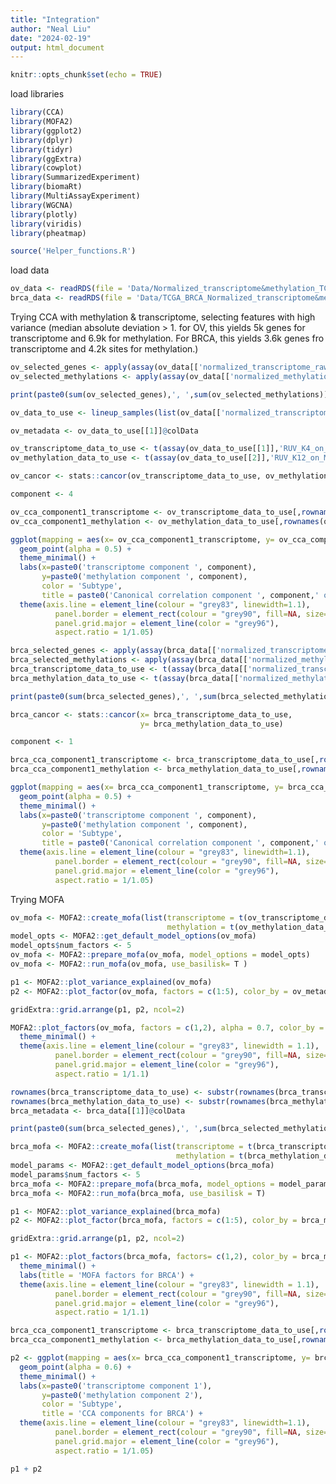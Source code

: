 ```yaml
---
title: "Integration"
author: "Neal Liu"
date: "2024-02-19"
output: html_document
---
```


```r
knitr::opts_chunk$set(echo = TRUE)
```

load libraries

```r

library(CCA)
library(MOFA2)
library(ggplot2)
library(dplyr)
library(tidyr)
library(ggExtra)
library(cowplot)
library(SummarizedExperiment)
library(biomaRt)
library(MultiAssayExperiment)
library(WGCNA)
library(plotly)
library(viridis)
library(pheatmap)

source('Helper_functions.R')

```

load data

```r
ov_data <- readRDS(file = 'Data/Normalized_transcriptome&methylation_TCGA_OV.rds')
brca_data <- readRDS(file = 'Data/TCGA_BRCA_Normalized_transcriptome&methylation.rds')

```

Trying CCA with methylation & transcriptome, selecting features with high variance (median absolute deviation > 1. 
for OV, this yields 5k genes for transcriptome and 6.9k for methylation. For BRCA, this yields 3.6k genes fro transcriptome and 4.2k sites for methylation.)

```r

ov_selected_genes <- apply(assay(ov_data[['normalized_transcriptome_raw_counts']],'RUV_K4_on_raw_counts'),1 ,FUN = mad) >= 3.4
ov_selected_methylations <- apply(assay(ov_data[['normalized_methylation_M_values']],'RUV_K12_on_M_values'),1 ,FUN = mad) >= 3.2

print(paste0(sum(ov_selected_genes),', ',sum(ov_selected_methylations)))

```

```r
ov_data_to_use <- lineup_samples(list(ov_data[['normalized_transcriptome_raw_counts']], ov_data[['normalized_methylation_M_values']]))

ov_metadata <- ov_data_to_use[[1]]@colData

ov_transcriptome_data_to_use <- t(assay(ov_data_to_use[[1]],'RUV_K4_on_raw_counts')[(ov_selected_genes),]) # %>% scale()
ov_methylation_data_to_use <- t(assay(ov_data_to_use[[2]],'RUV_K12_on_M_values')[(ov_selected_methylations),]) # %>% scale()


```


```r

ov_cancor <- stats::cancor(ov_transcriptome_data_to_use, ov_methylation_data_to_use)

component <- 4

ov_cca_component1_transcriptome <- ov_transcriptome_data_to_use[,rownames(ov_cancor$xcoef)] %*% ov_cancor$xcoef[,component]
ov_cca_component1_methylation <- ov_methylation_data_to_use[,rownames(ov_cancor$ycoef)] %*% ov_cancor$ycoef[,component]

ggplot(mapping = aes(x= ov_cca_component1_transcriptome, y= ov_cca_component1_methylation, color = ov_metadata$subtype)) +
  geom_point(alpha = 0.5) +
  theme_minimal() +
  labs(x=paste0('transcriptome component ', component), 
       y=paste0('methylation component ', component),
       color = 'Subtype',
       title = paste0('Canonical correlation component ', component,' of ovarian cancer')) +
  theme(axis.line = element_line(colour = "grey83", linewidth=1.1),
          panel.border = element_rect(colour = "grey90", fill=NA, size=0.7),
          panel.grid.major = element_line(color = "grey96"),
          aspect.ratio = 1/1.05)

```




```r
brca_selected_genes <- apply(assay(brca_data[['normalized_transcriptome_raw_counts']],'RUV_K8_on_HTseq_counts'),1 ,FUN = mad) >= 2.35
brca_selected_methylations <- apply(assay(brca_data[['normalized_methylation_M_values']],'RUV_K10_on_M_values'),1 ,FUN = mad) >= 2
brca_transcriptome_data_to_use <- t(assay(brca_data[['normalized_transcriptome_raw_counts']],'RUV_K8_on_HTseq_counts')[brca_selected_genes,]) # %>% scale()
brca_methylation_data_to_use <- t(assay(brca_data[['normalized_methylation_M_values']],'RUV_K10_on_M_values')[brca_selected_methylations,]) # %>% scale()

print(paste0(sum(brca_selected_genes),', ',sum(brca_selected_methylations)))

```

```r

brca_cancor <- stats::cancor(x= brca_transcriptome_data_to_use,
                             y= brca_methylation_data_to_use)

component <- 1

brca_cca_component1_transcriptome <- brca_transcriptome_data_to_use[,rownames(brca_cancor$xcoef)] %*% brca_cancor$xcoef[,component]
brca_cca_component1_methylation <- brca_methylation_data_to_use[,rownames(brca_cancor$ycoef)] %*% brca_cancor$ycoef[,component]

ggplot(mapping = aes(x= brca_cca_component1_transcriptome, y= brca_cca_component1_methylation, color = brca_data[['normalized_transcriptome_raw_counts']]@colData$subtype)) +
  geom_point(alpha = 0.5) +
  theme_minimal() +
  labs(x=paste0('transcriptome component ', component), 
       y=paste0('methylation component ', component),
       color = 'Subtype',
       title = paste0('Canonical correlation component ', component,' of breast cancer')) +
  theme(axis.line = element_line(colour = "grey83", linewidth=1.1),
          panel.border = element_rect(colour = "grey90", fill=NA, size=0.7),
          panel.grid.major = element_line(color = "grey96"),
          aspect.ratio = 1/1.05)

```

Trying MOFA

```r

ov_mofa <- MOFA2::create_mofa(list(transcriptome = t(ov_transcriptome_data_to_use), 
                                   methylation = t(ov_methylation_data_to_use)))
model_opts <- MOFA2::get_default_model_options(ov_mofa)
model_opts$num_factors <- 5
ov_mofa <- MOFA2::prepare_mofa(ov_mofa, model_options = model_opts)
ov_mofa <- MOFA2::run_mofa(ov_mofa, use_basilisk= T )

```



```r

p1 <- MOFA2::plot_variance_explained(ov_mofa)
p2 <- MOFA2::plot_factor(ov_mofa, factors = c(1:5), color_by = ov_metadata$subtype)

gridExtra::grid.arrange(p1, p2, ncol=2)

```

```r

MOFA2::plot_factors(ov_mofa, factors = c(1,2), alpha = 0.7, color_by = ov_metadata$subtype) +
  theme_minimal() +
  theme(axis.line = element_line(colour = "grey83", linewidth = 1.1),
          panel.border = element_rect(colour = "grey90", fill=NA, size=0.7),
          panel.grid.major = element_line(color = "grey96"),
          aspect.ratio = 1/1.1)


```


```r
rownames(brca_transcriptome_data_to_use) <- substr(rownames(brca_transcriptome_data_to_use), 9, 16)
rownames(brca_methylation_data_to_use) <- substr(rownames(brca_methylation_data_to_use), 9, 16)
brca_metadata <- brca_data[[1]]@colData

print(paste0(sum(brca_selected_genes),', ',sum(brca_selected_methylations)))
```

```r
brca_mofa <- MOFA2::create_mofa(list(transcriptome = t(brca_transcriptome_data_to_use),
                                     methylation = t(brca_methylation_data_to_use)))
model_params <- MOFA2::get_default_model_options(brca_mofa)
model_params$num_factors <- 5
brca_mofa <- MOFA2::prepare_mofa(brca_mofa, model_options = model_params)
brca_mofa <- MOFA2::run_mofa(brca_mofa, use_basilisk = T)

```

```r

p1 <- MOFA2::plot_variance_explained(brca_mofa)
p2 <- MOFA2::plot_factor(brca_mofa, factors = c(1:5), color_by = brca_metadata$subtype)

gridExtra::grid.arrange(p1, p2, ncol=2)

```

```r

p1 <- MOFA2::plot_factors(brca_mofa, factors= c(1,2), color_by = brca_metadata$subtype, alpha = 0.6) + 
  theme_minimal() +
  labs(title = 'MOFA factors for BRCA') +
  theme(axis.line = element_line(colour = "grey83", linewidth = 1.1),
          panel.border = element_rect(colour = "grey90", fill=NA, size=0.7),
          panel.grid.major = element_line(color = "grey96"),
          aspect.ratio = 1/1.1)

brca_cca_component1_transcriptome <- brca_transcriptome_data_to_use[,rownames(brca_cancor$xcoef)] %*% brca_cancor$xcoef[,1]
brca_cca_component1_methylation <- brca_methylation_data_to_use[,rownames(brca_cancor$ycoef)] %*% brca_cancor$ycoef[,2]

p2 <- ggplot(mapping = aes(x= brca_cca_component1_transcriptome, y= brca_cca_component1_methylation, color = brca_data[['normalized_transcriptome_raw_counts']]@colData$subtype)) +
  geom_point(alpha = 0.6) +
  theme_minimal() +
  labs(x=paste0('transcriptome component 1'), 
       y=paste0('methylation component 2'),
       color = 'Subtype',
       title = 'CCA components for BRCA') +
  theme(axis.line = element_line(colour = "grey83", linewidth=1.1),
          panel.border = element_rect(colour = "grey90", fill=NA, size=0.7),
          panel.grid.major = element_line(color = "grey96"),
          aspect.ratio = 1/1.05)

p1 + p2

```

```r




```

















